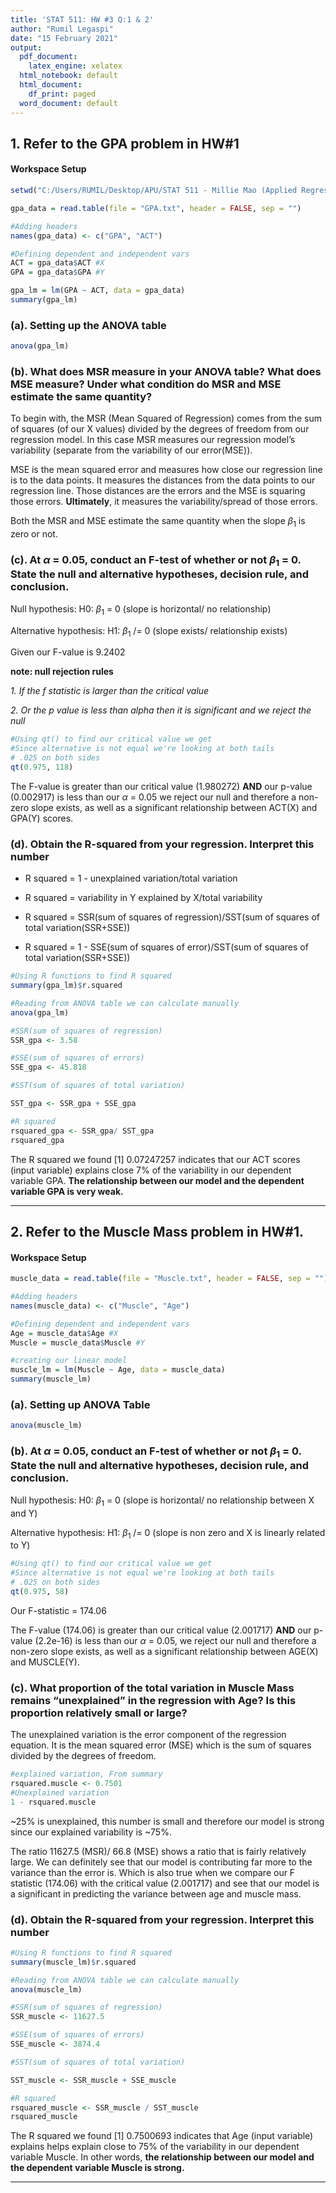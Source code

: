 ---
title: 'STAT 511: HW #3 Q:1 & 2'
author: "Rumil Legaspi"
date: "15 February 2021"
output:
  pdf_document: 
    latex_engine: xelatex
  html_notebook: default
  html_document:
    df_print: paged
  word_document: default
---

## __1. Refer to the GPA problem in HW#1__

#### __Workspace Setup__

```{r}
setwd("C:/Users/RUMIL/Desktop/APU/STAT 511 - Millie Mao (Applied Regression Analysis)/week 4/Week 4")

gpa_data = read.table(file = "GPA.txt", header = FALSE, sep = "")

#Adding headers
names(gpa_data) <- c("GPA", "ACT")

#Defining dependent and independent vars
ACT = gpa_data$ACT #X
GPA = gpa_data$GPA #Y

gpa_lm = lm(GPA ~ ACT, data = gpa_data)
summary(gpa_lm)

```



### __(a). Setting up the ANOVA table__ 

```{r}
anova(gpa_lm)
```


### __(b). What does MSR measure in your ANOVA table? What does MSE measure? Under what condition do MSR and MSE estimate the same quantity?__

To begin with, the MSR (Mean Squared of Regression) comes from the sum of squares (of our X values) divided by the degrees of freedom from our regression model. In this case MSR measures our regression model's variability (separate from the variability of our error(MSE)).

MSE is the mean squared error and measures how close our regression line is to the data points. It measures the distances from the data points to our regression line. Those distances are the errors and the MSE is squaring those errors. __Ultimately__, it measures the variability/spread of those errors.


Both the MSR and MSE estimate the same quantity when the slope  $\beta_{1}$ is zero or not.


### __(c). At $\alpha$ = 0.05, conduct an F-test of whether or not $\beta_{1}$ = 0. State the null and alternative hypotheses, decision rule, and conclusion.__

<div align="center">

Null hypothesis: H0: $\beta_{1}$ = 0 (slope is horizontal/ no relationship)

Alternative hypothesis: H1: $\beta_{1}$ /= 0 (slope exists/ relationship exists)
      
</div>

Given our F-value is 9.2402 

__note: null rejection rules__ 

_1. If the f statistic is larger than the critical value_ 

_2. Or the p value is less than alpha then it is significant and we reject the null_

```{r}
#Using qt() to find our critical value we get
#Since alternative is not equal we're looking at both tails
# .025 on both sides
qt(0.975, 118)

```

The F-value is greater than our critical value (1.980272) __AND__ our p-value (0.002917) is less than our $\alpha$ = 0.05 we reject our null and therefore a non-zero slope exists, as well as a significant relationship between ACT(X) and GPA(Y) scores.


### __(d).  Obtain the R-squared from your regression. Interpret this number__


<div align="center">

- R squared = 1 - unexplained variation/total variation

- R squared = variability in Y explained by X/total variability

- R squared = SSR(sum of squares of regression)/SST(sum of squares of total variation(SSR+SSE))

- R squared = 1 - SSE(sum of squares of error)/SST(sum of squares of total variation(SSR+SSE))

  
</div>

```{r}
#Using R functions to find R squared
summary(gpa_lm)$r.squared

#Reading from ANOVA table we can calculate manually
anova(gpa_lm)

#SSR(sum of squares of regression)
SSR_gpa <- 3.58

#SSE(sum of squares of errors)
SSE_gpa <- 45.818

#SST(sum of squares of total variation)

SST_gpa <- SSR_gpa + SSE_gpa

#R squared
rsquared_gpa <- SSR_gpa/ SST_gpa
rsquared_gpa
```


The R squared we found [1] 0.07247257 indicates that our ACT scores (input variable) explains close 7% of the variability in our dependent variable GPA. __The relationship between our model and the dependent variable GPA is very weak.__


--------------------------------------------

## __2. Refer to the Muscle Mass problem in HW#1.__

#### __Workspace Setup__ 

```{r}
muscle_data = read.table(file = "Muscle.txt", header = FALSE, sep = "")

#Adding headers
names(muscle_data) <- c("Muscle", "Age")

#Defining dependent and independent vars
Age = muscle_data$Age #X
Muscle = muscle_data$Muscle #Y

#creating our linear model
muscle_lm = lm(Muscle ~ Age, data = muscle_data)
summary(muscle_lm)
```


### __(a). Setting up ANOVA Table__

```{r}
anova(muscle_lm)
```

### __(b). At $\alpha$ = 0.05, conduct an F-test of whether or not $\beta_{1}$ = 0. State the null and alternative hypotheses, decision rule, and conclusion.__


<div align="center">

Null hypothesis: H0: $\beta_{1}$ = 0 (slope is horizontal/ no relationship between X and Y)

Alternative hypothesis: H1: $\beta_{1}$ /= 0 (slope is non zero and X is linearly related to Y)
      
</div>

```{r}
#Using qt() to find our critical value we get
#Since alternative is not equal we're looking at both tails
# .025 on both sides
qt(0.975, 58)
```
 Our F-statistic = 174.06

The F-value (174.06) is greater than our critical value (2.001717) __AND__ our p-value (2.2e-16) is less than our $\alpha$ = 0.05, we reject our null and therefore a non-zero slope exists, as well as a significant relationship between AGE(X) and MUSCLE(Y).

### __(c). What proportion of the total variation in Muscle Mass remains “unexplained” in the regression with Age? Is this proportion relatively small or large?__

The unexplained variation is the error component of the regression equation. It is the mean squared error (MSE) which is the sum of squares divided by the degrees of freedom.

```{r}
#explained variation, From summary
rsquared.muscle <- 0.7501
#Unexplained variation
1 - rsquared.muscle
```
~25% is unexplained, this number is small and therefore our model is strong since our explained variability is ~75%.

The ratio  11627.5 (MSR)/ 66.8 (MSE) shows a ratio that is fairly relatively large. We can definitely see that our model is contributing far more to the variance than the error is. Which is also true when we compare our F statistic (174.06) with the critical value (2.001717) and see that our model is a significant in predicting the variance between age and muscle mass. 


### __(d).  Obtain the R-squared from your regression. Interpret this number__


```{r}
#Using R functions to find R squared
summary(muscle_lm)$r.squared

#Reading from ANOVA table we can calculate manually
anova(muscle_lm)

#SSR(sum of squares of regression)
SSR_muscle <- 11627.5

#SSE(sum of squares of errors)
SSE_muscle <- 3874.4

#SST(sum of squares of total variation)

SST_muscle <- SSR_muscle + SSE_muscle

#R squared
rsquared_muscle <- SSR_muscle / SST_muscle
rsquared_muscle
```


The R squared we found [1] 0.7500693 indicates that Age (input variable) explains helps explain close to 75% of the variability in our dependent variable Muscle. In other words, __the relationship between our model and the dependent variable Muscle is strong.__


----------------------------------------------
